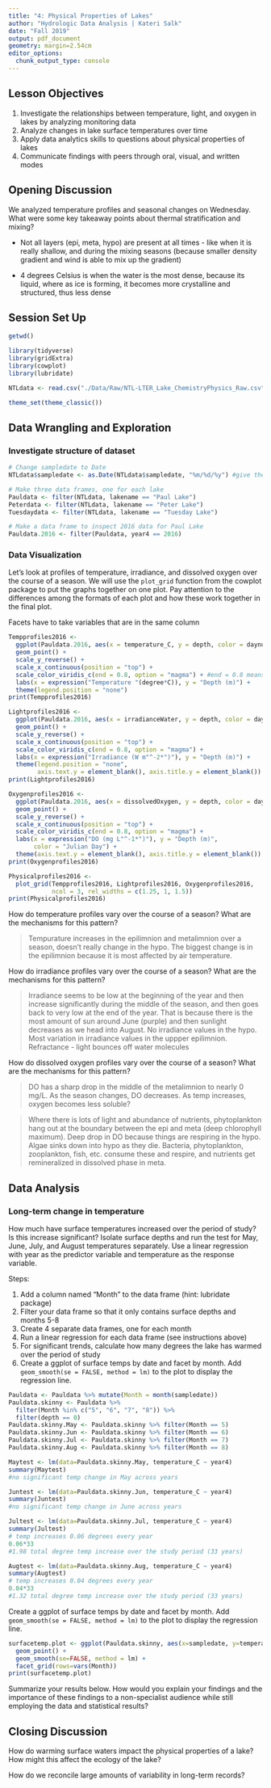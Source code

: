 ```yaml
---
title: "4: Physical Properties of Lakes"
author: "Hydrologic Data Analysis | Kateri Salk"
date: "Fall 2019"
output: pdf_document
geometry: margin=2.54cm
editor_options: 
  chunk_output_type: console
---
```


## Lesson Objectives
1. Investigate the relationships between temperature, light, and oxygen in lakes by analyzing monitoring data
2. Analyze changes in lake surface temperatures over time
3. Apply data analytics skills to questions about physical properties of lakes
4. Communicate findings with peers through oral, visual, and written modes

## Opening Discussion
We analyzed temperature profiles and seasonal changes on Wednesday. What were some key takeaway points about thermal stratification and mixing?

- Not all layers (epi, meta, hypo) are present at all times - like when it is really shallow, and during the mixing seasons (because smaller density gradient and wind is able to mix up the gradient)

- 4 degrees Celsius is when the water is the most dense, because its liquid, where as ice is forming, it becomes more crystalline and structured, thus less dense

## Session Set Up
```r
getwd()

library(tidyverse)
library(gridExtra)
library(cowplot)
library(lubridate)

NTLdata <- read.csv("./Data/Raw/NTL-LTER_Lake_ChemistryPhysics_Raw.csv")

theme_set(theme_classic())

```

## Data Wrangling and Exploration

### Investigate structure of dataset

```r
# Change sampledate to Date
NTLdata$sampledate <- as.Date(NTLdata$sampledate, "%m/%d/%y") #give the format as it came in, not how we want it to be

# Make three data frames, one for each lake
Pauldata <- filter(NTLdata, lakename == "Paul Lake")
Peterdata <- filter(NTLdata, lakename == "Peter Lake")
Tuesdaydata <- filter(NTLdata, lakename == "Tuesday Lake")

# Make a data frame to inspect 2016 data for Paul Lake
Pauldata.2016 <- filter(Pauldata, year4 == 2016)

```

### Data Visualization

Let's look at profiles of temperature, irradiance, and dissolved oxygen over the course of a season. We will use the `plot_grid` function from the cowplot package to put the graphs together on one plot. Pay attention to the differences among the formats of each plot and how these work together in the final plot. 

Facets have to take variables that are in the same column

```r
Tempprofiles2016 <- 
  ggplot(Pauldata.2016, aes(x = temperature_C, y = depth, color = daynum)) +
  geom_point() +
  scale_y_reverse() +
  scale_x_continuous(position = "top") +
  scale_color_viridis_c(end = 0.8, option = "magma") + #end = 0.8 means don't use yellow
  labs(x = expression("Temperature "(degree*C)), y = "Depth (m)") +
  theme(legend.position = "none")
print(Tempprofiles2016)

Lightprofiles2016 <- 
  ggplot(Pauldata.2016, aes(x = irradianceWater, y = depth, color = daynum)) +
  geom_point() +
  scale_y_reverse() +
  scale_x_continuous(position = "top") +
  scale_color_viridis_c(end = 0.8, option = "magma") +
  labs(x = expression("Irradiance (W m"^-2*")"), y = "Depth (m)") +
  theme(legend.position = "none", 
        axis.text.y = element_blank(), axis.title.y = element_blank())
print(Lightprofiles2016)

Oxygenprofiles2016 <- 
  ggplot(Pauldata.2016, aes(x = dissolvedOxygen, y = depth, color = daynum)) +
  geom_point() +
  scale_y_reverse() +
  scale_x_continuous(position = "top") +
  scale_color_viridis_c(end = 0.8, option = "magma") +
  labs(x = expression("DO (mg L"^-1*")"), y = "Depth (m)", 
       color = "Julian Day") +
  theme(axis.text.y = element_blank(), axis.title.y = element_blank())
print(Oxygenprofiles2016)

Physicalprofiles2016 <- 
  plot_grid(Tempprofiles2016, Lightprofiles2016, Oxygenprofiles2016, 
            ncol = 3, rel_widths = c(1.25, 1, 1.5))
print(Physicalprofiles2016)

```

How do temperature profiles vary over the course of a season? What are the mechanisms for this pattern?

> Tempurature increases in the epilimnion and metalimnion over a season, doesn't really change in the hypo. The biggest change is in the epilimnion because it is most affected by air temperature.

How do irradiance profiles vary over the course of a season? What are the mechanisms for this pattern?

> Irradiance seems to be low at the beginning of the year and then increase significantly during the middle of the season, and then goes back to very low at the end of the year. That is because there is the most amount of sun around June (purple) and then sunlight decreases as we head into August. No irradiance values in the hypo. Most variation in irradiance values in the uppper epilimnion. Refractance - light bounces off water molecules

How do dissolved oxygen profiles vary over the course of a season? What are the mechanisms for this pattern?

> DO has a sharp drop in the middle of the metalimnion to nearly 0 mg/L. As the season changes, DO decreases. As temp increases, oxygen becomes less soluble?

> Where there is lots of light and abundance of nutrients, phytoplankton hang out at the boundary between the epi and meta (deep chlorophyll maximum). Deep drop in DO because things are respiring in the hypo. Algae sinks down into hypo as they die. Bacteria, phytoplankton, zooplankton, fish, etc. consume these and respire, and nutrients get remineralized in dissolved phase in meta.


## Data Analysis

### Long-term change in temperature
How much have surface temperatures increased over the period of study? Is this increase significant? Isolate surface depths and run the test for May, June, July, and August temperatures separately. Use a linear regression with year as the predictor variable and temperature as the response variable.

Steps: 

1. Add a column named "Month" to the data frame (hint: lubridate package)
2. Filter your data frame so that it only contains surface depths and months 5-8
3. Create 4 separate data frames, one for each month
4. Run a linear regression for each data frame (see instructions above)
5. For significant trends, calculate how many degrees the lake has warmed over the period of study
5. Create a ggplot of surface temps by date and facet by month. Add `geom_smooth(se = FALSE, method = lm)` to the plot to display the regression line.

```r
Pauldata <- Pauldata %>% mutate(Month = month(sampledate))
Pauldata.skinny <- Pauldata %>% 
  filter(Month %in% c("5", "6", "7", "8")) %>%
  filter(depth == 0)
Pauldata.skinny.May <- Pauldata.skinny %>% filter(Month == 5)
Pauldata.skinny.Jun <- Pauldata.skinny %>% filter(Month == 6)
Pauldata.skinny.Jul <- Pauldata.skinny %>% filter(Month == 7)
Pauldata.skinny.Aug <- Pauldata.skinny %>% filter(Month == 8)

Maytest <- lm(data=Pauldata.skinny.May, temperature_C ~ year4)
summary(Maytest)
#no significant temp change in May across years

Juntest <- lm(data=Pauldata.skinny.Jun, temperature_C ~ year4)
summary(Juntest)
#no significant temp change in June across years

Jultest <- lm(data=Pauldata.skinny.Jul, temperature_C ~ year4)
summary(Jultest)
# temp increases 0.06 degrees every year
0.06*33
#1.98 total degree temp increase over the study period (33 years)

Augtest <- lm(data=Pauldata.skinny.Aug, temperature_C ~ year4)
summary(Augtest)
# temp increases 0.04 degrees every year
0.04*33
#1.32 total degree temp increase over the study period (33 years)

```


Create a ggplot of surface temps by date and facet by month. Add `geom_smooth(se = FALSE, method = lm)` to the plot to display the regression line.

```r
surfacetemp.plot <- ggplot(Pauldata.skinny, aes(x=sampledate, y=temperature_C)) +
  geom_point() +
  geom_smooth(se=FALSE, method = lm) +
  facet_grid(rows=vars(Month))
print(surfacetemp.plot)

```

Summarize your results below. How would you explain your findings and the importance of these findings to a non-specialist audience while still employing the data and statistical results?

> 

## Closing Discussion
How do warming surface waters impact the physical properties of a lake? How might this affect the ecology of the lake?

How do we reconcile large amounts of variability in long-term records?
